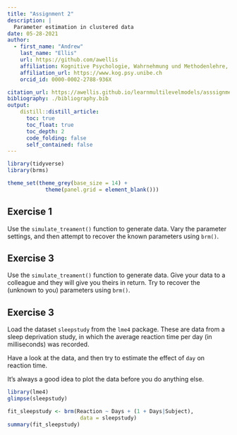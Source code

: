 ```yaml
---
title: "Assignment 2"
description: | 
  Parameter estimation in clustered data
date: 05-28-2021
author:
  - first_name: "Andrew"
    last_name: "Ellis"
    url: https://github.com/awellis
    affiliation: Kognitive Psychologie, Wahrnehmung und Methodenlehre, Universität Bern 
    affiliation_url: https://www.kog.psy.unibe.ch
    orcid_id: 0000-0002-2788-936X

citation_url: https://awellis.github.io/learnmultilevelmodels/asssignment-2.html
bibliography: ./bibliography.bib
output: 
    distill::distill_article:
      toc: true
      toc_float: true
      toc_depth: 2
      code_folding: false
      self_contained: false
---
```



```r
library(tidyverse)
library(brms)

theme_set(theme_grey(base_size = 14) +
            theme(panel.grid = element_blank()))
```



## Exercise 1

Use the `simulate_treament()` function to generate data. Vary the parameter settings, and then attempt to recover the known parameters using `brm()`. 

## Exercise 3

Use the `simulate_treament()` function to generate data. Give your data to a colleague and  they will give you theirs in return. Try to recover the (unknown to you) parameters using `brm()`. 



## Exercise 3
 

Load the dataset `sleepstudy` from the `lme4` package. These are data from a  sleep deprivation study, in which the average reaction time per day (in milliseconds) was recorded.

Have a look at the data, and then try to estimate the effect of `day` on reaction time.

:::note
It's always a good idea to plot the data before you do anything else.
:::

```r
library(lme4)
glimpse(sleepstudy)
```



```r
fit_sleepstudy <- brm(Reaction ~ Days + (1 + Days|Subject), 
                       data = sleepstudy)
summary(fit_sleepstudy)
```

